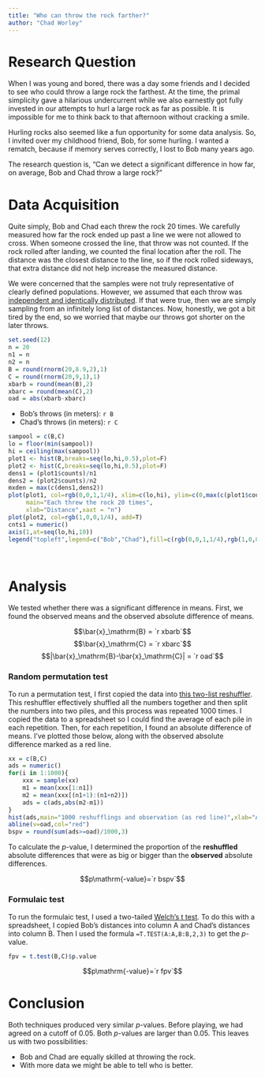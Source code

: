 ```yaml
---
title: "Who can throw the rock farther?"
author: "Chad Worley"
---
```


# Research Question

When I was young and bored, there was a day some friends and I decided to see who could throw a large rock the farthest. At the time, the primal simplicity gave a hilarious undercurrent while we also earnestly got fully invested in our attempts to hurl a large rock as far as possible. It is impossible for me to think back to that afternoon without cracking a smile. 

Hurling rocks also seemed like a fun opportunity for some data analysis. So, I invited over my childhood friend, Bob, for some hurling. I wanted a rematch, because if memory serves correctly, I lost to Bob many years ago.

The research question is, "Can we detect a significant difference in how far, on average, Bob and Chad throw a large rock?"

# Data Acquisition

Quite simply, Bob and Chad each threw the rock 20 times. We carefully measured how far the rock ended up past a line we were not allowed to cross. When someone crossed the line, that throw was not counted. If the rock rolled after landing, we counted the final location after the roll. The distance was the closest distance to the line, so if the rock rolled sideways, that extra distance did not help increase the measured distance.

We were concerned that the samples were not truly representative of clearly defined populations. However, we assumed that each throw was [independent and identically distributed](https://en.wikipedia.org/wiki/Independent_and_identically_distributed_random_variables). If that were true, then we are simply sampling from an infinitely long list of distances. Now, honestly, we got a bit tired by the end, so we worried that maybe our throws got shorter on the later throws.

```r
set.seed(12)
n = 20
n1 = n
n2 = n
B = round(rnorm(20,8.9,2),1)
C = round(rnorm(20,9,1),1)
xbarb = round(mean(B),2)
xbarc = round(mean(C),2)
oad = abs(xbarb-xbarc)
```

* Bob's throws (in meters): `r B`
* Chad's throws (in meters): `r C`


```r
sampool = c(B,C)
lo = floor(min(sampool))
hi = ceiling(max(sampool))
plot1 <- hist(B,breaks=seq(lo,hi,0.5),plot=F)
plot2 <- hist(C,breaks=seq(lo,hi,0.5),plot=F)
dens1 = (plot1$counts)/n1
dens2 = (plot2$counts)/n2
mxden = max(c(dens1,dens2))
plot(plot1, col=rgb(0,0,1,1/4), xlim=c(lo,hi), ylim=c(0,max(c(plot1$counts,plot2$counts))*1.1),
     main="Each threw the rock 20 times",
     xlab="Distance",xaxt = "n")
plot(plot2, col=rgb(1,0,0,1/4), add=T)
cnts1 = numeric()
axis(1,at=seq(lo,hi,10))
legend("topleft",legend=c("Bob","Chad"),fill=c(rgb(0,0,1,1/4),rgb(1,0,0,1/4)))
```
\

# Analysis

We tested whether there was a significant difference in means. First, we found the observed means and the observed absolute difference of means.

$$\bar{x}_\mathrm{B} = `r xbarb`$$
$$\bar{x}_\mathrm{C} = `r xbarc`$$
$$|\bar{x}_\mathrm{B}-\bar{x}_\mathrm{C}| = `r oad`$$

### Random permutation test

To run a permutation test, I first copied the data into [this two-list reshuffler](https://chadworley.github.io/a2/tools/two_list_reshuffler.html). This reshuffler effectively shuffled all the numbers together and then split the numbers into two piles, and this process was repeated 1000 times. I copied the data to a spreadsheet so I could find the average of each pile in each repetition. Then, for each repetition, I found an absolute difference of means. I've plotted those below, along with the observed absolute difference marked as a red line.

```r
xx = c(B,C)
ads = numeric()
for(i in 1:1000){
    xxx = sample(xx)
    m1 = mean(xxx[1:n1])
    m2 = mean(xxx[(n1+1):(n1+n2)])
    ads = c(ads,abs(m2-m1))
}
hist(ads,main="1000 reshufflings and observation (as red line)",xlab="Absolute difference of means")
abline(v=oad,col="red")
bspv = round(sum(ads>=oad)/1000,3)
```

To calculate the $p$-value, I determined the proportion of the **reshuffled** absolute differences that were as big or bigger than the **observed** absolute differences.

$$p\mathrm{-value}=`r bspv`$$
 
### Formulaic test

To run the formulaic test, I used a two-tailed [Welch's t test](https://en.wikipedia.org/wiki/Welch%27s_t-test). To do this with a spreadsheet, I copied Bob's distances into column A and Chad's distances into column B. Then I used the formula `=T.TEST(A:A,B:B,2,3)` to get the $p$-value.

```r
fpv = t.test(B,C)$p.value
```

$$p\mathrm{-value}=`r fpv`$$

# Conclusion

Both techniques produced very similar $p$-values. Before playing, we had agreed on a cutoff of 0.05. Both $p$-values are larger than 0.05. This leaves us with two possibilities:

* Bob and Chad are equally skilled at throwing the rock.
* With more data we might be able to tell who is better.
